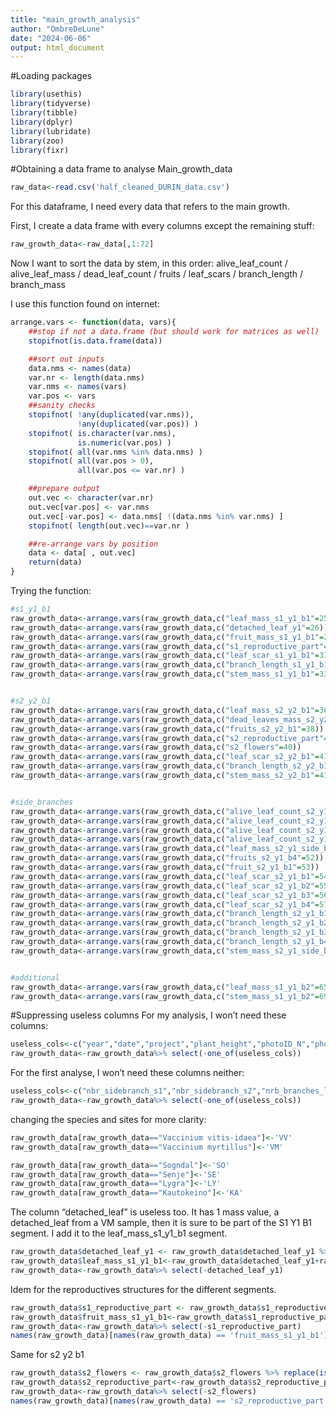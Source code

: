 ```yaml
---
title: "main_growth_analysis"
author: "OmbreDeLune"
date: "2024-06-06"
output: html_document
---
```

#Loading packages
```r
library(usethis)
library(tidyverse)
library(tibble)
library(dplyr)
library(lubridate)
library(zoo)
library(fixr)
```


#Obtaining a data frame to analyse Main_growth_data

```r
raw_data<-read.csv('half_cleaned_DURIN_data.csv')
```


For this dataframe, I need every data that refers to the main growth. 

First, I create a data frame with every columns except the remaining stuff: 
```r
raw_growth_data<-raw_data[,1:72]
```

Now I want to sort the data by stem, in this order: 
alive_leaf_count / alive_leaf_mass / dead_leaf_count /  fruits / leaf_scars / branch_length / branch_mass



I use this function found on internet: 
```r
arrange.vars <- function(data, vars){
    ##stop if not a data.frame (but should work for matrices as well)
    stopifnot(is.data.frame(data))

    ##sort out inputs
    data.nms <- names(data)
    var.nr <- length(data.nms)
    var.nms <- names(vars)
    var.pos <- vars
    ##sanity checks
    stopifnot( !any(duplicated(var.nms)), 
               !any(duplicated(var.pos)) )
    stopifnot( is.character(var.nms), 
               is.numeric(var.pos) )
    stopifnot( all(var.nms %in% data.nms) )
    stopifnot( all(var.pos > 0), 
               all(var.pos <= var.nr) )

    ##prepare output
    out.vec <- character(var.nr)
    out.vec[var.pos] <- var.nms
    out.vec[-var.pos] <- data.nms[ !(data.nms %in% var.nms) ]
    stopifnot( length(out.vec)==var.nr )

    ##re-arrange vars by position
    data <- data[ , out.vec]
    return(data)
}
```

Trying the function: 
```r
#s1_y1_b1
raw_growth_data<-arrange.vars(raw_growth_data,c("leaf_mass_s1_y1_b1"=25))
raw_growth_data<-arrange.vars(raw_growth_data,c("detached_leaf_y1"=26))
raw_growth_data<-arrange.vars(raw_growth_data,c("fruit_mass_s1_y1_b1"=29))
raw_growth_data<-arrange.vars(raw_growth_data,c("s1_reproductive_part"=30))
raw_growth_data<-arrange.vars(raw_growth_data,c("leaf_scar_s1_y1_b1"=31))
raw_growth_data<-arrange.vars(raw_growth_data,c("branch_length_s1_y1_b1"=32))
raw_growth_data<-arrange.vars(raw_growth_data,c("stem_mass_s1_y1_b1"=33))


#s2_y2_b1
raw_growth_data<-arrange.vars(raw_growth_data,c("leaf_mass_s2_y2_b1"=36))
raw_growth_data<-arrange.vars(raw_growth_data,c("dead_leaves_mass_s2_y2_b1"=37))
raw_growth_data<-arrange.vars(raw_growth_data,c("fruits_s2_y2_b1"=38))
raw_growth_data<-arrange.vars(raw_growth_data,c("s2_reproductive_part"=39))
raw_growth_data<-arrange.vars(raw_growth_data,c("s2_flowers"=40))
raw_growth_data<-arrange.vars(raw_growth_data,c("leaf_scar_s2_y2_b1"=41))
raw_growth_data<-arrange.vars(raw_growth_data,c("branch_length_s2_y2_b1"=42))
raw_growth_data<-arrange.vars(raw_growth_data,c("stem_mass_s2_y2_b1"=43))


#side_branches 
raw_growth_data<-arrange.vars(raw_growth_data,c("alive_leaf_count_s2_y1_b1"=44))
raw_growth_data<-arrange.vars(raw_growth_data,c("alive_leaf_count_s2_y1_b2"=45))
raw_growth_data<-arrange.vars(raw_growth_data,c("alive_leaf_count_s2_y1_b3"=46))
raw_growth_data<-arrange.vars(raw_growth_data,c("alive_leaf_count_s2_y1_b4"=47))
raw_growth_data<-arrange.vars(raw_growth_data,c("leaf_mass_s2_y1_side_branches"=48))
raw_growth_data<-arrange.vars(raw_growth_data,c("fruits_s2_y1_b4"=52))
raw_growth_data<-arrange.vars(raw_growth_data,c("fruit_s2_y1_b1"=53))
raw_growth_data<-arrange.vars(raw_growth_data,c("leaf_scar_s2_y1_b1"=54))
raw_growth_data<-arrange.vars(raw_growth_data,c("leaf_scar_s2_y1_b2"=55))
raw_growth_data<-arrange.vars(raw_growth_data,c("leaf_scar_s2_y1_b3"=56))
raw_growth_data<-arrange.vars(raw_growth_data,c("leaf_scar_s2_y1_b4"=57))
raw_growth_data<-arrange.vars(raw_growth_data,c("branch_length_s2_y1_b1"=58))
raw_growth_data<-arrange.vars(raw_growth_data,c("branch_length_s2_y1_b2"=59))
raw_growth_data<-arrange.vars(raw_growth_data,c("branch_length_s2_y1_b3"=60))
raw_growth_data<-arrange.vars(raw_growth_data,c("branch_length_s2_y1_b4"=61))
raw_growth_data<-arrange.vars(raw_growth_data,c("stem_mass_s2_y1_side_branches"=62))


#additional
raw_growth_data<-arrange.vars(raw_growth_data,c("leaf_mass_s1_y1_b2"=65))
raw_growth_data<-arrange.vars(raw_growth_data,c("stem_mass_s1_y1_b2"=69))
```


#Suppressing useless columns
For my analysis, I won't need these columns:
```r
useless_cols<-c("year","date","project","plant_height","photoID_N","photoID_W","general_comment","comment_reproductive_stem")
raw_growth_data<-raw_growth_data%>% select(-one_of(useless_cols))
```
For the first analyse, I won't need these columns neither: 
```r
useless_cols<-c("nbr_sidebranch_s1","nbr_sidebranch_s2","nrb_branches_lger_5mm","nrb_brk_branches_lger_5mm","nrb_brk_branches_shtr_5mm","length_longest_branch_cm","number_segments","presence_reproductive_str","presence_reproductive_stem")
raw_growth_data<-raw_growth_data%>% select(-one_of(useless_cols))
```

changing the species and sites for more clarity:
```r
raw_growth_data[raw_growth_data=="Vaccinium vitis-idaea"]<-'VV'
raw_growth_data[raw_growth_data=="Vaccinium myrtillus"]<-'VM'

raw_growth_data[raw_growth_data=="Sogndal"]<-'SO'
raw_growth_data[raw_growth_data=="Senje"]<-'SE'
raw_growth_data[raw_growth_data=="Lygra"]<-'LY'
raw_growth_data[raw_growth_data=="Kautokeino"]<-'KA'
```

The column "detached_leaf" is useless too. It has 1 mass value, a detached_leaf from a VM sample, then it is sure to be part of the S1 Y1 B1 segment. I add it to the leaf_mass_s1_y1_b1 segment. 
```r
raw_growth_data$detached_leaf_y1 <- raw_growth_data$detached_leaf_y1 %>% replace(is.na(.), 0)
raw_growth_data$leaf_mass_s1_y1_b1<-raw_growth_data$detached_leaf_y1+raw_growth_data$leaf_mass_s1_y1_b1
raw_growth_data<-raw_growth_data%>% select(-detached_leaf_y1)
```

Idem for the reproductives structures for the different segments. 
```r
raw_growth_data$s1_reproductive_part <- raw_growth_data$s1_reproductive_part %>% replace(is.na(.), 0)
raw_growth_data$fruit_mass_s1_y1_b1<-raw_growth_data$s1_reproductive_part+raw_growth_data$fruit_mass_s1_y1_b1
raw_growth_data<-raw_growth_data%>% select(-s1_reproductive_part)
names(raw_growth_data)[names(raw_growth_data) == 'fruit_mass_s1_y1_b1'] <- 'reproductive_mass_s1_y1_b1'
```

Same for s2 y2 b1
```r
raw_growth_data$s2_flowers <- raw_growth_data$s2_flowers %>% replace(is.na(.), 0)
raw_growth_data$s2_reproductive_part<-raw_growth_data$s2_reproductive_part+raw_growth_data$s2_flowers
raw_growth_data<-raw_growth_data%>% select(-s2_flowers)
names(raw_growth_data)[names(raw_growth_data) == 's2_reproductive_part'] <- 'reproductive_mass_s2_y2_b1'
```




